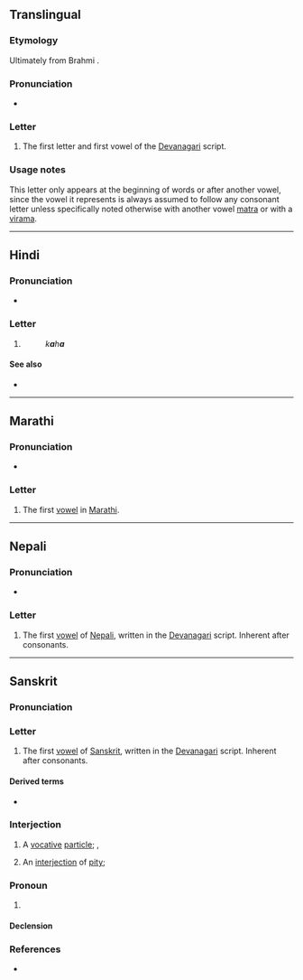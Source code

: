 {{also|अं|अँ|अः|अ-}}
{{character info}}
==Translingual==

===Etymology===
Ultimately from Brahmi {{l|mul|𑀅|sc=Brah|tr=a}}.

===Pronunciation===
* {{IPA|mul|/ə/}}

===Letter===
{{mul-Deva|a}}

# The first letter and first vowel of the [[Devanagari]] script.

===Usage notes===
This letter only appears at the beginning of words or after another vowel, since the vowel it represents is always assumed to follow any consonant letter unless specifically noted otherwise with another vowel [[matra]] or with a [[virama]].

----

==Hindi==

===Pronunciation===
* {{hi-IPA|अ.}}

===Letter===
{{head|hi|letter}}

# {{n-g|the first [[vowel]] of [[Hindi]], written in the [[Devanagari]] script; inherent after consonants}}
#: {{lang|hi|कह}} ''k'''a'''h'''a'''''

====See also====
* {{list:Devanagari script letters/hi}}

----

==Marathi==

===Pronunciation===
* {{IPA|mr|/ə/}}

===Letter===
{{head|mr|letter}}

# The first [[vowel]] in [[Marathi]].

----

==Nepali==

===Pronunciation===
* {{ne-IPA}}

===Letter===
{{head|ne|letter}}

# The first [[vowel]] of [[Nepali]], written in the [[Devanagari]] script. Inherent after consonants.

----

==Sanskrit==

===Pronunciation===
{{sa-IPA}}

===Letter===
{{head|sa|letter}}

# The first [[vowel]] of [[Sanskrit]], written in the [[Devanagari]] script. Inherent after consonants.

====Derived terms====
* {{l|sa|अकार}}

===Interjection===
{{head|sa|interjection}}

# A [[vocative]] [[particle]]; {{l|en|o}}, {{l|en|oh}}
#: {{ux|sa|'''अ''' अनन्त|inline=1|tr='''A''' Ananta|'''O''' Vishnu!}}
# An [[interjection]] of [[pity]]; {{l|en|ah}}

===Pronoun===
{{head|sa|pronoun}}

# {{n-g|a [[pronominal]] [[base]]}}

====Declension====
{{sa-decl-noun|अः|औ|आः|अ|औ|आः|अम्|औ|आन्|एन|आभ्याम्|ऐः|आय|आभ्याम्|एभ्यः|आत्|आभ्याम्|एभ्यः|अस्य|अयोः|आनाम्|ए|अयोः|एसु}}

===References===
* {{R:sa:MW|0001}}